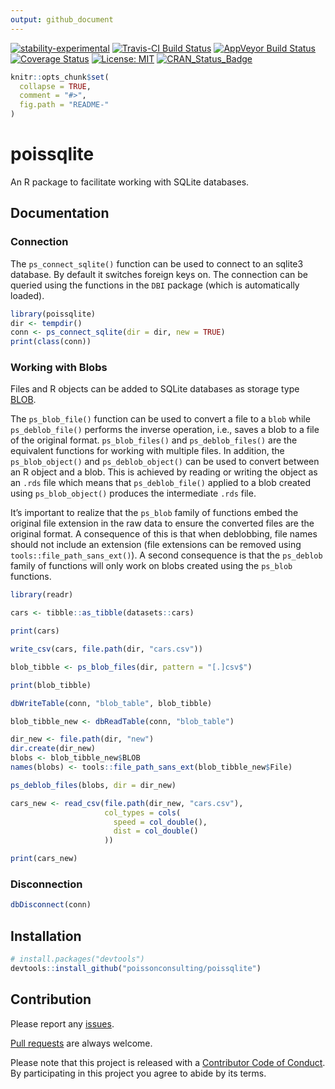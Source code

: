 ```yaml
---
output: github_document
---
```


<!-- README.md is generated from README.Rmd. Please edit that file -->

[![stability-experimental](https://img.shields.io/badge/stability-experimental-orange.svg)](https://github.com/joethorley/stability-badges#experimental)
[![Travis-CI Build Status](https://travis-ci.org/poissonconsulting/poissqlite.svg?branch=master)](https://travis-ci.org/poissonconsulting/poissqlite)
[![AppVeyor Build Status](https://ci.appveyor.com/api/projects/status/github/poissonconsulting/poissqlite?branch=master&svg=true)](https://ci.appveyor.com/project/poissonconsulting/poissqlite)
[![Coverage Status](https://img.shields.io/codecov/c/github/poissonconsulting/poissqlite/master.svg)](https://codecov.io/github/poissonconsulting/poissqlite?branch=master)
[![License: MIT](https://img.shields.io/badge/License-MIT-blue.svg)](https://opensource.org/licenses/MIT)
[![CRAN_Status_Badge](http://www.r-pkg.org/badges/version/poissqlite)](https://cran.r-project.org/package=poissqlite)

```r
knitr::opts_chunk$set(
  collapse = TRUE,
  comment = "#>",
  fig.path = "README-"
)
```

# poissqlite

An R package to facilitate working with SQLite databases.

## Documentation

### Connection

The `ps_connect_sqlite()` function can be used to connect to an sqlite3 database.
By default it switches foreign keys on.
The connection can be queried using the functions in the `DBI` package (which is automatically loaded).

```r
library(poissqlite)
dir <- tempdir()
conn <- ps_connect_sqlite(dir = dir, new = TRUE)
print(class(conn))
```

### Working with Blobs

Files and R objects can be added to SQLite databases as storage type [BLOB](https://sqlite.org/datatype3.html).

The `ps_blob_file()` function can be used to convert a file to a `blob` while `ps_deblob_file()` performs the inverse operation, i.e., saves a blob to a file of the original format. `ps_blob_files()` and  `ps_deblob_files()` are the equivalent functions for working with multiple files.
In addition, the `ps_blob_object()` and `ps_deblob_object()` can be used to convert between an R object and a blob. This is achieved by reading or writing the object as an `.rds` file which means that `ps_deblob_file()` applied to a blob created using `ps_blob_object()` produces the intermediate `.rds` file.

It's important to realize that the `ps_blob` family of functions embed the original file extension in the raw data to ensure the converted files are the original format. A consequence of this is that when deblobbing, file names should not include an extension (file extensions can be removed using `tools::file_path_sans_ext()`). A second consequence is that the `ps_deblob` family of functions will only work on blobs created using the `ps_blob` functions.

```r
library(readr)

cars <- tibble::as_tibble(datasets::cars)

print(cars)

write_csv(cars, file.path(dir, "cars.csv"))

blob_tibble <- ps_blob_files(dir, pattern = "[.]csv$")

print(blob_tibble)

dbWriteTable(conn, "blob_table", blob_tibble)

blob_tibble_new <- dbReadTable(conn, "blob_table")

dir_new <- file.path(dir, "new")
dir.create(dir_new)
blobs <- blob_tibble_new$BLOB
names(blobs) <- tools::file_path_sans_ext(blob_tibble_new$File)

ps_deblob_files(blobs, dir = dir_new)

cars_new <- read_csv(file.path(dir_new, "cars.csv"), 
                     col_types = cols(
                       speed = col_double(),
                       dist = col_double()
                     ))

print(cars_new)
```

### Disconnection

```r
dbDisconnect(conn)
```


## Installation

```r
# install.packages("devtools")
devtools::install_github("poissonconsulting/poissqlite")
```

## Contribution

Please report any [issues](https://github.com/poissonconsulting/poissqlite/issues).

[Pull requests](https://github.com/poissonconsulting/poissqlite/pulls) are always welcome.

Please note that this project is released with a [Contributor Code of Conduct](https://github.com/poissonconsulting/poissqlite/blob/master/CONDUCT.md). 
By participating in this project you agree to abide by its terms.
